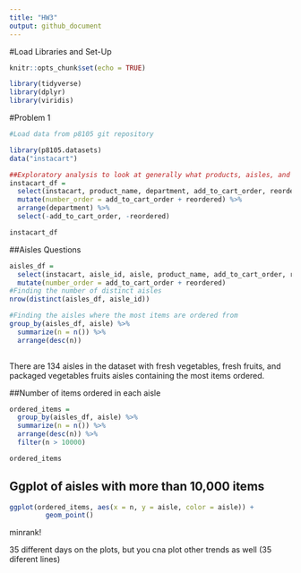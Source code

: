 ```yaml
---
title: "HW3"
output: github_document
---
```


#Load Libraries and Set-Up
```r
knitr::opts_chunk$set(echo = TRUE)

library(tidyverse)
library(dplyr)
library(viridis)
```

#Problem 1
```r
#Load data from p8105 git repository

library(p8105.datasets)
data("instacart")

##Exploratory analysis to look at generally what products, aisles, and how many of each product are ordered
instacart_df =
  select(instacart, product_name, department, add_to_cart_order, reordered) %>%
  mutate(number_order = add_to_cart_order + reordered) %>%
  arrange(department) %>%
  select(-add_to_cart_order, -reordered)

instacart_df

```

##Aisles Questions
```r

aisles_df = 
  select(instacart, aisle_id, aisle, product_name, add_to_cart_order, reordered) %>%
  mutate(number_order = add_to_cart_order + reordered)
#Finding the number of distinct aisles 
nrow(distinct(aisles_df, aisle_id))

#Finding the aisles where the most items are ordered from
group_by(aisles_df, aisle) %>%
  summarize(n = n()) %>%
  arrange(desc(n))
  
```
There are 134 aisles in the dataset with fresh vegetables, fresh fruits, and packaged vegetables fruits aisles containing the most items ordered.

##Number of items ordered in each aisle 
```r
ordered_items = 
  group_by(aisles_df, aisle) %>%
  summarize(n = n()) %>%
  arrange(desc(n)) %>%
  filter(n > 10000)

ordered_items

```
## Ggplot of aisles with more than 10,000 items
```r
ggplot(ordered_items, aes(x = n, y = aisle, color = aisle)) +
         geom_point()
```

minrank!

35 different days on the plots, but you cna plot other trends as well (35 diferent lines)
